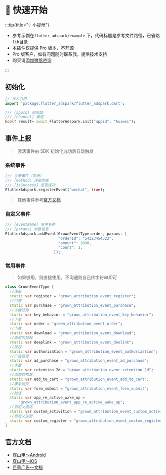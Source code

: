 
# 🦜 快速开始


:::tip{title="💡 小提示"}

 - 参考示例在`flutter_adspark/example` 下，代码标题是参考文件路径，已省略`lib`目录
 - 本插件仅提供 Pro 版本，不开源
 - Pro 版客户，如有问题随时联系我，提供技术支持
 - 购买请[添加微信咨询](/start/me)

:::

## 初始化

```dart title="example/main.dart"
// 导入引用
import 'package:flutter_adspark/flutter_adspark.dart';

/// [appId] 应用ID
/// [channel] 渠道
bool? result= await FlutterAdspark.init("appid", "huawei");
```

## 事件上报

> 激活事件由 SDK 初始化成功后自动触发

### 系统事件

``` dart
/// 注册事件（系统）
/// [method] 注册方式
/// [isSuccess] 是否成功
FlutterAdspark.registerEvent("wechat", true);
```

> 其他事件参考[官方文档](#官方文档)

### 自定义事件

``` dart
/// [eventName] 事件名称
/// [params] 参数信息
FlutterAdspark.addEvent(GrownEventType.order, params: {
                        "orderId": "54323454323",
                        "amount": 2000,
                        "count": 1,
                      });
```


### 常用事件

> 如果够用，则直接使用，不沟通则自己传字符串即可

``` dart
class GrownEventType {
  //注册
  static var register = "grown_attribution_event_register";
  //付费
  static var purchase = "grown_attribution_event_purchase";
  //关键行为
  static var key_behavior = "grown_attribution_event_key_behavior";
  //下单
  static var order = "grown_attribution_event_order";
  //下载
  static var download = "grown_attribution_event_download";
  //应用内拉起
  static var deeplink = "grown_attribution_event_deelink";
  //授权
  static var authorization = "grown_attribution_event_authorization";
  //广告变现
  static var ad_purchase = "grown_attribution_event_ad_purchase";
  //次留
  static var retention_2d = "grown_attribution_event_retention_2d";
  //添加购物车
  static var add_to_cart = "grown_attribution_event_add_to_cart";
  //表单提交
  static var form_submit = "grown_attribution_event_form_submit";
  //拉活
  static var app_re_active_wake_up =
      "grown_attribution_event_app_re_active_wake_up";
  //自定义激活
  static var custom_activition = "grown_attribution_event_custom_activition";
  //自定义注册
  static var custom_register = "grown_attribution_event_custom_register";
}
```

## 官方文档

- [穿山甲～Android](https://bytedance.larkoffice.com/wiki/Yh8qwfiiIivBaKkYFYAcZedTnJf)
- [穿山甲～iOS](https://bytedance.larkoffice.com/wiki/YcpCwVKdFi0VUxk4EAjc6TuJnre)
- [巨量广告～文档](https://event-manager.oceanengine.com/docs/8650/195169)





